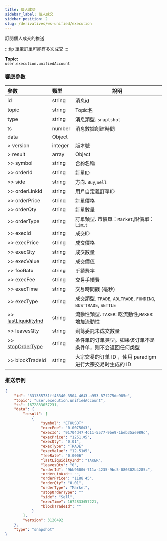 ```yaml
---
title: 個人成交
sidebar_label: 個人成交
sidebar_position: 2
slug: /derivatives/ws-unified/execution
---
```


訂閱個人成交的推送

:::tip
單筆訂單可能有多次成交
:::

**Topic:**<br/>
`user.execution.unifiedAccount`

### 響應參數
| 參數 | 類型 | 說明|
|:----- |:-----|----- |
|id |string |消息id|
|topic |string |Topic名 |
|type |string |消息類型. `snaptshot`|
|ts |number |消息數據創建時間 |
|data |Object | |
|> version |integer |版本號|
|> result |array |Object|
|>> symbol |string |合約名稱 |
|>> orderId |string |訂單ID |
|>> side |string |方向. `Buy`,`Sell` |
|>> orderLinkId |string |用戶自定義訂單ID |
|>> orderPrice |string |訂單價格 |
|>> orderQty |string |訂單數量 |
|>> orderType |string |訂單類型. 市價單：`Market`,限價單：`Limit` |
|>> execId |string |成交ID |
|>> execPrice |string |成交價格 |
|>> execQty |string |成交數量 |
|>> execValue |string |成交價值 |
|>> feeRate |string |手續費率 |
|>> execFee |string |交易手續費 |
|>> execTime |string |交易時間戳 (毫秒) |
|>> execType |string |成交類型. `TRADE`, `ADLTRADE`, `FUNDING`, `BUSTTRADE`, `SETTLE`|
|>> [lastLiquidityInd](../enum#lastliquidityind) |string |流動性類型. `TAKER`: 吃流動性,`MAKER`: 增加流動性 |
|>> leavesQty |string |剩餘委託未成交數量 |
|>> [stopOrderType](../enum#stopordertype) |string |条件单的订单类型。如果该订单不是条件单，则不会返回任何类型 |
|>> blockTradeId |string |大宗交易的订单 ID ，使用 paradigm 进行大宗交易时生成的 ID |

### 推送示例

```json
{
    "id": "331355731ff43340-3504-4643-a953-87f275de985e",
    "topic": "user.execution.unifiedAccount",
    "ts": 1672833057231,
    "data": {
        "result": [
            {
                "symbol": "ETHUSDT",
                "execFee": "0.0075063",
                "execId": "91704d47-4c11-5577-9be9-1beb35ae989d",
                "execPrice": "1251.05",
                "execQty": "0.01",
                "execType": "TRADE",
                "execValue": "12.5105",
                "feeRate": "0.0006",
                "lastLiquidityInd": "TAKER",
                "leavesQty": "0",
                "orderId": "9bb96006-711a-4235-9bc5-080302b4285c",
                "orderLinkId": "",
                "orderPrice": "1188.45",
                "orderQty": "0.01",
                "orderType": "Market",
                "stopOrderType": "",
                "side": "Sell",
                "execTime": 1672833057221,
                "blockTradeId": ""
            }
        ],
        "version": 3120492
    },
    "type": "snapshot"
}
```